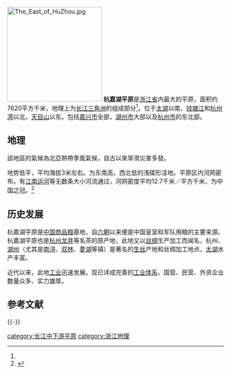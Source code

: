 [[File:The_East_of_HuZhou.jpg|220px]]
'''杭嘉湖平原'''是[[浙江省|浙江省]]内最大的平原，面积约7620平方千米，地理上为[[长江三角洲|长江三角洲]]的组成部分<ref name= "简介"/>。位于[[太湖|太湖]]以南，[[钱塘江|钱塘江]]和[[杭州湾|杭州湾]]以北，[[天目山_(浙江)|天目山]]以东。包括[[嘉兴市|嘉兴市]]全部，[[湖州市|湖州市]]大部以及[[杭州市|杭州市]]的东北部。

== 地理 ==
該地區的氣候為北亞熱帶季風氣候，自古以來旱澇災害多發。

地势低平，平均海拔3米左右。为东南高，西北低的浅碟形洼地。平原区内河网密布，有[[江南运河|江南运河]]等无数条大小河流通过，河网密度平均12.7千米／平方千米，为中国之冠。<ref name="简介">{{cite web |url=http://www.chinabaike.com/article/316/334/2007/2007022467821.html |language= |title=杭嘉湖平原 |publisher=中国百科网 |date= |accessdate=2012年9月 |archive-url=https://web.archive.org/web/20160307021843/http://chinabaike.com/article/316/334/2007/2007022467821.html |archive-date=2016-03-07 |dead-url=yes }}</ref>

== 历史发展 ==
杭嘉湖平原是[[中国|中国]][[商品粮|商品粮]]基地，自[[六朝|六朝]]以来便是中国皇室和军队用粮的主要来源。杭嘉湖平原也是[[杭州|杭州]][[龍井茶|龙井]]等名茶的原产地，此地又以[[丝绸|丝绸]]生产加工而闻名，杭州、[[湖州|湖州]]（尤其是[[南浔|南浔]]、[[双林|双林]]、[[菱湖|菱湖]]等镇）是著名的[[生丝|生丝]]产地和丝绸加工地点，[[太湖|太湖]]水产丰富。

近代以来，此地[[工业|工业]]迅速发展。现已详成完善的[[工业体系|工业体系]]，国营、民营、外资企业数量众多、实力雄厚。

== 参考文献 ==
{{Reflist}}

{{-}}
{{中国平原}}
{{浙江地理}}
{{杭州市}}

[[category:长江中下游平原|category:长江中下游平原]]
[[category:浙江地理|category:浙江地理]]